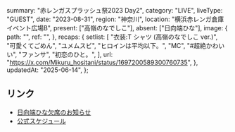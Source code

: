   summary: "赤レンガスプラッシュ祭2023 Day2",
  category: "LIVE",
  liveType: "GUEST",
  date: "2023-08-31",
  region: "神奈川",
  location: "横浜赤レンガ倉庫イベント広場B",
  present: ["高嶺のなでしこ"],
  absent: ["日向端ひな"],
  image: {
    path: "",
    ref: "",
  },
  recaps: {
    setlist: [
      "衣装:T シャツ (高嶺のなでしこ ver.)",
      "可愛くてごめん",
      "ユメムスビ",
      "ヒロインは平均以下。",
      "MC",
      "#超絶かわいい",
      "ファンサ",
      "初恋のひと。",
    ],
    url: "https://x.com/Mikuru_hositani/status/1697200589300760735",
  },
  updatedAt: "2025-06-14",
};

## リンク

- [日向端ひな欠席のお知らせ](https://x.com/takanenofficial/status/1696825196840431795)
- [公式スケジュール](https://takanenonadeshiko.jp/?p=1186)
